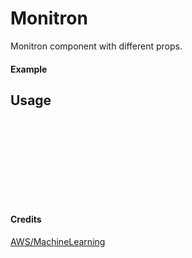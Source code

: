 
<Meta of={Monitron} title="AWS/MachineLearning/Monitron" />

# Monitron

Monitron component with different props.

#### Example

<Canvas of={Monitron.Primary} />

## Usage

```ts
import { Monitron } from "yadl-ui";

const Example = () => {
  return (
      <Monitron />
  );
};

export default Example;
```

#### Credits
[AWS/MachineLearning](https://aws-icons.com/)
